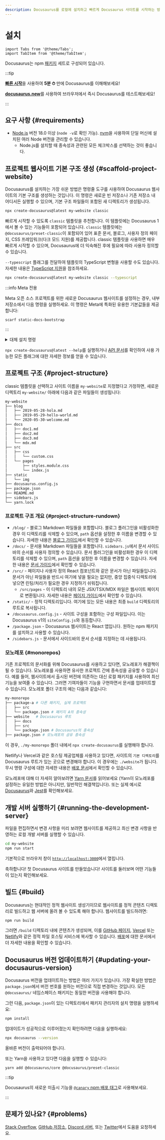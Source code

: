 ```yaml
---
description: Docusaurus를 로컬에 설치하고 빠르게 Docusaurus 사이트를 시작하는 방법.
---
```


# 설치

```mdx-code-block
import Tabs from '@theme/Tabs';
import TabItem from '@theme/TabItem';
```

Docusaurus는 npm [패키지](https://github.com/facebook/docusaurus/tree/main/packages) 세트로 구성되어 있습니다.

:::tip

[**빠른 시작**](introduction.mdx#fast-track)을 사용하여 **5분 ⏱** 만에 Docusaurus를 이해해보세요!

[**docusaurus.new**](https://docusaurus.new)를 사용하여 브라우저에서 즉시 Docusaurus를 테스트해보세요!

:::

## 요구 사항 {#requirements}

- [Node.js](https://nodejs.org/en/download/) 버전 18.0 이상 (`node -v`로 확인 가능). [nvm](https://github.com/nvm-sh/nvm)을 사용하여 단일 머신에 설치된 여러 Node 버전을 관리할 수 있습니다.
  - Node.js를 설치할 때 종속성과 관련된 모든 체크박스를 선택하는 것이 좋습니다.

## 프로젝트 웹사이트 기본 구조 생성 {#scaffold-project-website}

Docusaurus를 설치하는 가장 쉬운 방법은 명령줄 도구를 사용하여 Docusaurus 웹사이트의 기본 구조를 생성하는 것입니다. 이 명령은 새로운 빈 저장소나 기존 저장소 내 어디서든 실행할 수 있으며, 기본 구조 파일들이 포함된 새 디렉토리가 생성됩니다.

```bash
npx create-docusaurus@latest my-website classic
```

빠르게 시작할 수 있도록 `classic` 템플릿을 추천합니다. 이 템플릿에는 Docusaurus 1에서 볼 수 있는 기능들이 포함되어 있습니다. `classic` 템플릿에는 `@docusaurus/preset-classic`이 포함되어 있어 표준 문서, 블로그, 사용자 정의 페이지, CSS 프레임워크(다크 모드 지원)를 제공합니다. classic 템플릿을 사용하면 매우 빠르게 시작할 수 있으며, Docusaurus에 더 익숙해진 후에 필요에 따라 사용자 정의할 수 있습니다.

`--typescript` 플래그를 전달하여 템플릿의 TypeScript 변형을 사용할 수도 있습니다. 자세한 내용은 [TypeScript 지원](./typescript-support.mdx)을 참조하세요.

```bash
npx create-docusaurus@latest my-website classic --typescript
```

:::info Meta 전용

Meta 오픈 소스 프로젝트를 위한 새로운 Docusaurus 웹사이트를 설정하는 경우, 내부 저장소에서 다음 명령을 실행하세요. 이 명령은 Meta에 특화된 유용한 기본값들을 제공합니다:

```bash
scarf static-docs-bootstrap
```

:::

<details>
  <summary>대체 설치 명령</summary>

선호하는 프로젝트 관리자를 사용하여 새 프로젝트를 초기화할 수도 있습니다:

```bash npm2yarn
npm init docusaurus
```

</details>

`npx create-docusaurus@latest --help`를 실행하거나 [API 문서](./api/misc/create-docusaurus.mdx)를 확인하여 사용 가능한 모든 플래그에 대한 자세한 정보를 얻을 수 있습니다.

## 프로젝트 구조 {#project-structure}

classic 템플릿을 선택하고 사이트 이름을 `my-website`로 지정했다고 가정하면, 새로운 디렉토리 `my-website/` 아래에 다음과 같은 파일들이 생성됩니다:

```bash
my-website
├── blog
│   ├── 2019-05-28-hola.md
│   ├── 2019-05-29-hello-world.md
│   └── 2020-05-30-welcome.md
├── docs
│   ├── doc1.md
│   ├── doc2.md
│   ├── doc3.md
│   └── mdx.md
├── src
│   ├── css
│   │   └── custom.css
│   └── pages
│       ├── styles.module.css
│       └── index.js
├── static
│   └── img
├── docusaurus.config.js
├── package.json
├── README.md
├── sidebars.js
└── yarn.lock
```

### 프로젝트 구조 개요 {#project-structure-rundown}

- `/blog/` - 블로그 Markdown 파일들을 포함합니다. 블로그 플러그인을 비활성화한 경우 이 디렉토리를 삭제할 수 있으며, `path` 옵션을 설정한 후 이름을 변경할 수 있습니다. 자세한 내용은 [블로그 가이드](blog.mdx)에서 확인할 수 있습니다.
- `/docs/` - 문서용 Markdown 파일들을 포함합니다. `sidebars.js`에서 문서 사이드바의 순서를 사용자 정의할 수 있습니다. 문서 플러그인을 비활성화한 경우 이 디렉토리를 삭제할 수 있으며, `path` 옵션을 설정한 후 이름을 변경할 수 있습니다. 자세한 내용은 [문서 가이드](./guides/docs/docs-introduction.mdx)에서 확인할 수 있습니다.
- `/src/` - 페이지나 사용자 정의 React 컴포넌트와 같은 문서가 아닌 파일들입니다. 문서가 아닌 파일들을 반드시 여기에 넣을 필요는 없지만, 중앙 집중식 디렉토리에 넣으면 린팅/처리가 필요한 경우 지정하기 쉬워집니다.
  - `/src/pages` - 이 디렉토리 내의 모든 JSX/TSX/MDX 파일은 웹사이트 페이지로 변환됩니다. 자세한 내용은 [페이지 가이드](guides/creating-pages.mdx)에서 확인할 수 있습니다.
- `/static/` - 정적 디렉토리입니다. 여기에 있는 모든 내용은 최종 `build` 디렉토리의 루트로 복사됩니다.
- `/docusaurus.config.js` - 사이트 구성을 포함하는 구성 파일입니다. 이는 Docusaurus v1의 `siteConfig.js`와 동등합니다.
- `/package.json` - Docusaurus 웹사이트는 React 앱입니다. 원하는 npm 패키지를 설치하고 사용할 수 있습니다.
- `/sidebars.js` - 문서에서 사이드바의 문서 순서를 지정하는 데 사용됩니다.

### 모노레포 {#monorepos}

기존 프로젝트의 문서화를 위해 Docusaurus를 사용하고 있다면, 모노레포가 해결책이 될 수 있습니다. 모노레포를 사용하면 유사한 프로젝트 간에 종속성을 공유할 수 있습니다. 예를 들어, 웹사이트에서 출시된 버전에 의존하는 대신 로컬 패키지를 사용하여 최신 기능을 보여줄 수 있습니다. 그러면 기여자들이 기능을 구현하면서 문서를 업데이트할 수 있습니다. 모노레포 폴더 구조의 예는 다음과 같습니다:

```bash
my-monorepo
├── package-a # 다른 패키지, 실제 프로젝트
│   ├── src
│   └── package.json # 패키지 A의 종속성
├── website   # Docusaurus 루트
│   ├── docs
│   ├── src
│   └── package.json # Docusaurus의 종속성
├── package.json # 모노레포의 공유 종속성
```

이 경우, `./my-monorepo` 폴더 내에서 `npx create-docusaurus`를 실행해야 합니다.

Netlify나 Vercel과 같은 호스팅 제공업체를 사용하고 있다면, 사이트의 `기본 디렉토리`를 Docusaurus 루트가 있는 곳으로 변경해야 합니다. 이 경우에는 `./website`가 됩니다. 무시 명령 구성에 대한 자세한 내용은 [배포 문서](./deployment.mdx#deploying-to-netlify)에서 확인할 수 있습니다.

모노레포에 대해 더 자세히 알아보려면 [Yarn 문서](https://yarnpkg.com/features/workspaces)를 읽어보세요 (Yarn이 모노레포를 설정하는 유일한 방법은 아니지만, 일반적인 해결책입니다). 또는 실제 예시로 [Docusaurus](https://github.com/facebook/docusaurus)와 [Jest](https://github.com/facebook/jest)를 확인해보세요.

## 개발 서버 실행하기 {#running-the-development-server}

파일을 편집하면서 변경 사항을 미리 보려면 웹사이트를 제공하고 최신 변경 사항을 반영하는 로컬 개발 서버를 실행할 수 있습니다.

```bash npm2yarn
cd my-website
npm run start
```

기본적으로 브라우저 창이 [`http://localhost:3000`](http://localhost:3000)에서 열립니다.

축하합니다! 첫 Docusaurus 사이트를 만들었습니다! 사이트를 둘러보며 어떤 기능들이 있는지 확인해보세요.

## 빌드 {#build}

Docusaurus는 현대적인 정적 웹사이트 생성기이므로 웹사이트를 정적 콘텐츠 디렉토리로 빌드하고 웹 서버에 올려 볼 수 있도록 해야 합니다. 웹사이트를 빌드하려면:

```bash npm2yarn
npm run build
```

그러면 `/build` 디렉토리 내에 콘텐츠가 생성되며, 이를 [GitHub 페이지](https://pages.github.com/), [Vercel](https://vercel.com/) 또는 [Netlify](https://www.netlify.com/)와 같은 정적 파일 호스팅 서비스에 복사할 수 있습니다. [배포](deployment.mdx)에 대한 문서에서 더 자세한 내용을 확인할 수 있습니다.

## Docusaurus 버전 업데이트하기 {#updating-your-docusaurus-version}

Docusaurus 버전을 업데이트하는 방법은 여러 가지가 있습니다. 가장 확실한 방법은 `package.json`에서 버전 번호를 원하는 버전으로 직접 변경하는 것입니다. 모든 `@docusaurus/` 네임스페이스 패키지는 동일한 버전을 사용해야 합니다.


<UpgradeGuide />

그런 다음, `package.json`이 있는 디렉토리에서 패키지 관리자의 설치 명령을 실행하세요:

```bash npm2yarn
npm install
```

업데이트가 성공적으로 이루어졌는지 확인하려면 다음을 실행하세요:

```bash
npx docusaurus --version
```

올바른 버전이 출력되어야 합니다.

또는 Yarn을 사용하고 있다면 다음을 실행할 수 있습니다:

```bash
yarn add @docusaurus/core @docusaurus/preset-classic
```

:::tip

Docusaurus의 새로운 미출시 기능을 [`@canary` npm 배포 태그](/community/canary)로 사용해보세요.

:::

## 문제가 있나요? {#problems}

[Stack Overflow](https://stackoverflow.com/questions/tagged/docusaurus), [GitHub 저장소](https://github.com/facebook/docusaurus), [Discord 서버](https://discordapp.com/invite/docusaurus), 또는 [Twitter](https://twitter.com/docusaurus)에서 도움을 요청하세요.
